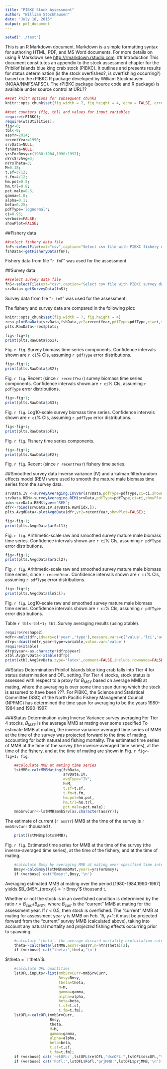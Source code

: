 ```yaml
---
title: "PIBKC Stock Assessment"
author: "William Stockhausen"
date: "July 18, 2015"
output: pdf_document
---
```

```r
setwd("../test")
```

This is an R Markdown document. Markdown is a simple formatting syntax for authoring HTML, PDF, and MS Word documents. For more details on using R Markdown see <http://rmarkdown.rstudio.com>.
## Introduction
This document constitutes an appendix to the stock assessment chapter for the Pribilof Islands blue king crab stock (PIBKC). It outlines and presents results for status determination (is the stock overfished?, is overfishing occurring?) based on the rPIBKC R package developed by William Stockhausen (NOAA/NMFS/AFSC). The rPIBKC package (source code and R package) is available under source control at URL??

```r
##set knitr options for subsequent chunks
knitr::opts_chunk$set(fig.width = 7, fig.height = 4, echo = FALSE, error=FALSE, message=FALSE, warning=FALSE)
```

```r
##set counters (fig, tbl) and values for input variables
require(rPIBKC);
require(wtsUtilities);
fig<-0;
tbl<-0;
assYr=2014;
recentYear=1990;
srvData=NULL;
fshData=NULL;
yrsForBmsy=c(1980:1984,1990:1997);
nYrsSrvAvg=3;
nYrsTheta=3;
M=0.18;
t.sf=3/12;
t.fm=4/12;
hm.pot=0.5;
hm.trl=0.8;
pct.male=0.5;
gamma=1.0;
alpha=0.1;
beta=0.25;
pdfType='lognormal';
ci=0.95;
verbose=FALSE;
showPlot=FALSE;
```

##Fishery data
```r
##select fishery data file
fnF<-selectFile(ext="csv",caption="Select csv file with PIBKC fishery data")
fshData<-getFisheryData(fnF);
```
Fishery data from file "`r fnF`" was used for the assessment.

##Survey data
```r
##select survey data file
fnS<-selectFile(ext="csv",caption="Select csv file with PIBKC survey data")
srvData<-getSurveyData(fnS);
```
Survey data from file "`r fnS`" was used for the assessment.

The fishery and survey data are compared in the following plot:
```r
knitr::opts_chunk$set(fig.width = 7, fig.height = 4)
res<-plotRawData(srvData,fshData,yr2=recentYear,pdfType=pdfType,ci=ci,showPlot=FALSE);
plts.RawData<-res$plots;
```

```r
fig<-fig+1;
print(plts.RawData$pS1);
```
Fig. `r fig`. Survey biomass time series components. Confidence intervals shown are `r ci`% CIs, assuming `r pdfType` error distributions.

```r
fig<-fig+1;
print(plts.RawData$pS2);
```
Fig. `r fig`. Recent (since `r recentYear`) survey biomass time series components. Confidence intervals shown are `r ci`% CIs, assuming `r pdfType` error distributions.

```r
fig<-fig+1;
print(plts.RawData$pS3);
```
Fig. `r fig`. Log10-scale survey biomass time series. Confidence intervals shown are `r ci`% CIs, assuming `r pdfType` error distributions.

```r
fig<-fig+1;
print(plts.RawData$pF1);
```
Fig. `r fig`. Fishery time series components.

```r
fig<-fig+1;
print(plts.RawData$pF2);
```
Fig. `r fig`. Recent (since `r recentYear`) fishery time series.

##Smoothed survey data
Inverse variance (IV) and a kalman filter/random effects model (REM) were used to smooth the mature male biomass time series from the survey data.
```r
srvData.IV <-surveyAveraging.InvVar(srvData,pdfType=pdfType,ci=ci,showPlot=FALSE);
srvData.REM<-surveyAveraging.REM(srvData,pdfType=pdfType,ci=ci,showPlot=FALSE);
idx<-srvData.REM$type=='REM';
dfr<-rbind(srvData.IV,srvData.REM[idx,]);
plts.AvgdData<-plotAvgdData(dfr,yr2=recentYear,showPlot=FALSE);
```

```r
fig<-fig+1;
print(plts.AvgdData$arScl1);
```
Fig. `r fig`. Arithmetic-scale raw and smoothed survey mature male biomass time series. Confidence intervals shown are `r ci`% CIs, assuming `r pdfType` error distributions.

```r
fig<-fig+1;
print(plts.AvgdData$arScl2);
```
Fig. `r fig`. Arithmetic-scale raw and smoothed survey mature male biomass time series, since `r recentYear`. Confidence intervals shown are `r ci`% CIs, assuming `r pdfType` error distributions.

```r
fig<-fig+1;
print(plts.AvgdData$lnScl);
```
Fig. `r fig`. Log10-scale raw and smoothed survey mature male biomass time series. Confidence intervals shown are `r ci`% CIs, assuming `r pdfType` error distributions.

Table `r tbl<-tbl+1; tbl`. Survey averaging results (using xtable).
```r
require(reshape2)
mdfr<-melt(dfr,idvars=c('year','type'),measure.vars=c('value','lci','uci'));
dfrp<-dcast(mdfr,year~type+variable,value.var='value')
require(xtable)
dfrp$year<-as.character(dfrp$year)
xtbl.AvgSrvData<-xtable(dfrp)
print(xtbl.AvgSrvData,type='latex',comment=FALSE,include.rownames=FALSE);
```

##Status Determination
Pribilof Islands blue king crab falls into Tier 4 for status determination and OFL setting. For Tier 4 stocks, stock status is assessed with respect to a proxy for $B_{MSY}$ based on average MMB at mating, where the averaging is over some time span during which the stock is assumed to have been ???. For PIBKC, the Science and Statistical Committee (SSC) of the North Pacific Fishery Management Council (NPFMC) has determined the time span for averaging to be the years 1980-1984 and 1990-1997.

###Status Determination using Inverse Variance survey averaging
For Tier 4 stocks, $B_{MSY}$ is the average MMB at mating over some specified To estimate MMB at mating, the inverse variance-averaged time series of MMB at the time of the survey was projected forward to the time of mating, accounting for both natural and fishing mortality. The estimated time series of MMB at the time of the survey (the inverse-averaged time series), at the time of the fishery, and at the time of mating are shown in Fig. `r fig<-fig+1; fig`.
```r
    ##calculate MMB at mating time series
    lstMMB<-calcMMBMating(fshData,
                          srvData.IV,
                          avgType="IV",
                          M=M,
                          t.sf=t.sf,
                          t.fm=t.fm,
                          hm.pot=hm.pot,
                          hm.trl=hm.trl,
                          pct.male=pct.male);
    mmbSrvCurr<-lstMMB$mmbSrv[as.character(assYr)];
```
The estimate of current (`r assYr`) MMB at the time of the survey is `r mmbSrvCurr` thousand t.  

```r
    print(lstMMB$plots$MMB);
```
Fig. `r fig`. Estimated time series for MMB at the time of the survey (the inverse-averaged time series), at the time of the fishery, and at the time of mating.    

```r
    #calculate Bmsy by averaging MMB at mating over specified time intervals
    Bmsy<-calcBmsy(lstMMB$mmbMat,years=yrsForBmsy);
    if (verbose) cat("Bmsy:",Bmsy,'\n')
````
Averaging estimated MMB at mating over the period [1980-1984,1990-1997] yields $B_{MSY_{proxy}} = `r Bmsy`$ thousand t.  

Whether or not the stock is in an overfished condition is determined by the ratio $r = B_{curr}/B_{MSY}$, where $B_{curr}$ is the "current" MMB at mating for the assessment year. If *r* < 0.5, then stock is overfished. The "current" MMB at mating for assessment year y is MMB on Feb. 15, y+1; it must be projected forward from the "current" survey MMB (calculated above), taking into account any natural mortality and *projected* fishing effects occurring prior to spawning.
```r
    #calculate 'theta', the average discard mortality exploitation rate
    theta<-calcTheta(lstMMB,assYr=assYr,n=nYrsTheta)[2];
    if (verbose) cat("theta:",theta,'\n')
```
$\theta = `r theta`$.  

```r
    #calculate OFL quantities
    lstOFL.inputs<-list(mmbSrvCurr=mmbSrvCurr,
                        Bmsy=Bmsy,
                        theta=theta,
                        M=M,
                        gamma=gamma,
                        alpha=alpha,
                        beta=beta,
                        t.sf=t.sf,
                        t.fm=t.fm);
    lstOFL<-calcOFL(mmbSrvCurr,
                    Bmsy,
                    theta,
                    M=M,
                    gamma=gamma,
                    alpha=alpha,
                    beta=beta,
                    t.sf=t.sf,
                    t.fm=t.fm);
    if (verbose) cat('retOFL:',lstOFL$retOFL,"dscOFL:",lstOFL$dscOFL,"totOFL:",lstOFL$retOFL+lstOFL$dscOFL,'\n')
    if (verbose) cat('Fofl:',lstOFL$Fofl,"prjMMB:",lstOFL$prjMMB,'\n')
```